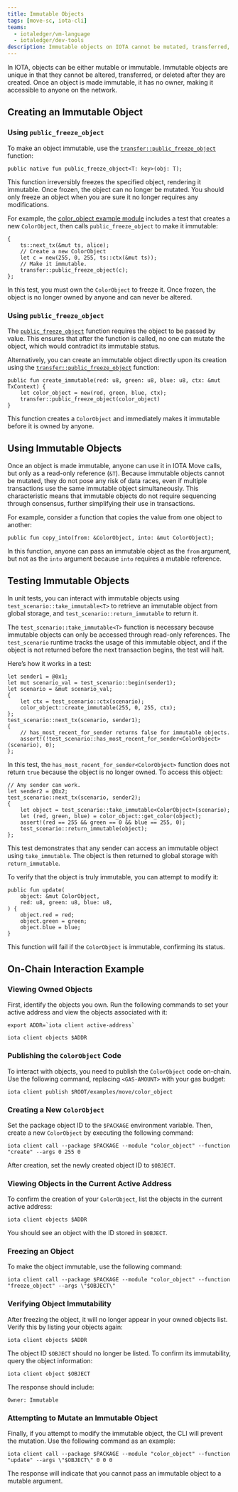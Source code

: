 ```yaml
---
title: Immutable Objects
tags: [move-sc, iota-cli]
teams:
  - iotaledger/vm-language
  - iotaledger/dev-tools
description: Immutable objects on IOTA cannot be mutated, transferred, or deleted once frozen. These objects are ownerless and can be used by anyone on the network.
---
```


In IOTA, objects can be either mutable or immutable.
Immutable objects are unique in that they cannot be altered, transferred, or deleted after they are created.
Once an object is made immutable, it has no owner, making it accessible to anyone on the network.

## Creating an Immutable Object

### Using `public_freeze_object`

To make an object immutable,
use the [`transfer::public_freeze_object`](../../../../references/framework/iota-framework/transfer.mdx#function-public_freeze_object) function:

```move
public native fun public_freeze_object<T: key>(obj: T);
```

This function irreversibly freezes the specified object, rendering it immutable.
Once frozen, the object can no longer be mutated.
You should only freeze an object when you are sure it no longer requires any modifications.

For example,
the [color_object example module](https://github.com/iotaledger/iota/blob/develop/examples/move/color_object/sources/example.move) includes a test
that creates a new `ColorObject`,
then calls `public_freeze_object` to make it immutable:

```move
{
    ts::next_tx(&mut ts, alice);
    // Create a new ColorObject
    let c = new(255, 0, 255, ts::ctx(&mut ts));
    // Make it immutable.
    transfer::public_freeze_object(c);
};
```

In this test, you must own the `ColorObject` to freeze it.
Once frozen, the object is no longer owned by anyone and can never be altered.

### Using `public_freeze_object`

The [`public_freeze_object`](../../../../references/framework/iota-framework/transfer.mdx#function-public_freeze_object) function requires the object
to be passed by value.
This ensures that after the function is called, no one can mutate the object,
which would contradict its immutable status.

Alternatively, you can create an immutable object directly upon its creation using the [`transfer::public_freeze_object`](../../../../references/framework/iota-framework/transfer.mdx#function-public_freeze_object) function:

```move
public fun create_immutable(red: u8, green: u8, blue: u8, ctx: &mut TxContext) {
    let color_object = new(red, green, blue, ctx);
    transfer::public_freeze_object(color_object)
}
```

This function creates a `ColorObject` and immediately makes it immutable before it is owned by anyone.

## Using Immutable Objects

Once an object is made immutable, anyone can use it in IOTA Move calls, but only as a read-only reference (`&T`).
Because immutable objects cannot be mutated, they do not pose any risk of data races,
even if multiple transactions use the same immutable object simultaneously.
This characteristic means that immutable objects do not require sequencing through consensus,
further simplifying their use in transactions.

For example, consider a function that copies the value from one object to another:

```move
public fun copy_into(from: &ColorObject, into: &mut ColorObject);
```

In this function, anyone can pass an immutable object as the `from` argument,
but not as the `into` argument because `into` requires a mutable reference.

## Testing Immutable Objects

In unit tests,
you can interact with immutable objects using `test_scenario::take_immutable<T>` to retrieve an immutable object from global storage,
and `test_scenario::return_immutable` to return it.

The `test_scenario::take_immutable<T>` function is necessary because immutable objects can only be accessed through read-only references.
The `test_scenario` runtime tracks the usage of this immutable object,
and if the object is not returned before the next transaction begins, the test will halt.

Here’s how it works in a test:

```move
let sender1 = @0x1;
let mut scenario_val = test_scenario::begin(sender1);
let scenario = &mut scenario_val;
{
    let ctx = test_scenario::ctx(scenario);
    color_object::create_immutable(255, 0, 255, ctx);
};
test_scenario::next_tx(scenario, sender1);
{
    // has_most_recent_for_sender returns false for immutable objects.
    assert!(!test_scenario::has_most_recent_for_sender<ColorObject>(scenario), 0);
};
```

In this test,
the `has_most_recent_for_sender<ColorObject>` function does not return `true` because the object is no longer owned.
To access this object:

```move
// Any sender can work.
let sender2 = @0x2;
test_scenario::next_tx(scenario, sender2);
{
    let object = test_scenario::take_immutable<ColorObject>(scenario);
    let (red, green, blue) = color_object::get_color(object);
    assert!(red == 255 && green == 0 && blue == 255, 0);
    test_scenario::return_immutable(object);
};
```

This test demonstrates that any sender can access an immutable object using `take_immutable`.
The object is then returned to global storage with `return_immutable`.

To verify that the object is truly immutable, you can attempt to modify it:

```move
public fun update(
    object: &mut ColorObject,
    red: u8, green: u8, blue: u8,
) {
    object.red = red;
    object.green = green;
    object.blue = blue;
}
```

This function will fail if the `ColorObject` is immutable, confirming its status.

## On-Chain Interaction Example

### Viewing Owned Objects

First, identify the objects you own. Run the following commands to set your active address and view the objects associated with it:

```shell
export ADDR=`iota client active-address`

iota client objects $ADDR
```

### Publishing the `ColorObject` Code

To interact with objects, you need to publish the `ColorObject` code on-chain.
Use the following command, replacing `<GAS-AMOUNT>` with your gas budget:

```shell
iota client publish $ROOT/examples/move/color_object
```

### Creating a New `ColorObject`

Set the package object ID to the `$PACKAGE` environment variable.
Then, create a new `ColorObject` by executing the following command:

```shell
iota client call --package $PACKAGE --module "color_object" --function "create" --args 0 255 0
```

After creation, set the newly created object ID to `$OBJECT`.

### Viewing Objects in the Current Active Address

To confirm the creation of your `ColorObject`, list the objects in the current active address:

```shell
iota client objects $ADDR
```

You should see an object with the ID stored in `$OBJECT`.

### Freezing an Object

To make the object immutable, use the following command:

```shell
iota client call --package $PACKAGE --module "color_object" --function "freeze_object" --args \"$OBJECT\"
```

### Verifying Object Immutability

After freezing the object, it will no longer appear in your owned objects list.
Verify this by listing your objects again:

```shell
iota client objects $ADDR
```

The object ID `$OBJECT` should no longer be listed.
To confirm its immutability, query the object information:

```shell
iota client object $OBJECT
```

The response should include:

```shell
Owner: Immutable
```

### Attempting to Mutate an Immutable Object

Finally, if you attempt to modify the immutable object, the CLI will prevent the mutation.
Use the following command as an example:

```shell
iota client call --package $PACKAGE --module "color_object" --function "update" --args \"$OBJECT\" 0 0 0
```

The response will indicate that you cannot pass an immutable object to a mutable argument.

<Quiz questions={questions} />
